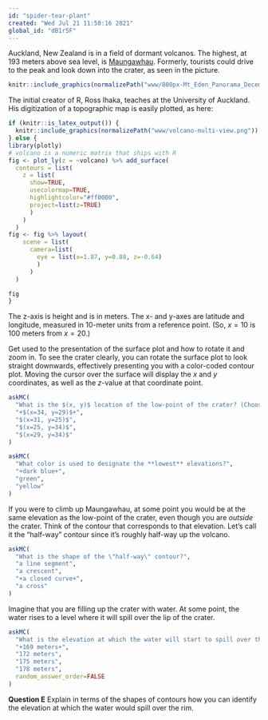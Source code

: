 ```yaml
---
id: "spider-tear-plant"
created: "Wed Jul 21 11:58:16 2021"
global_id: "dB1r5F"
---
```



Auckland, New Zealand is in a field of dormant volcanos. The highest, at 193 meters above sea level, is [Maungawhau](https://en.wikipedia.org/wiki/Maungawhau_/_Mount_Eden). Formerly, tourists could drive to the peak and look down into the crater, as seen in the picture.

```r
knitr::include_graphics(normalizePath("www/800px-Mt_Eden_Panorama_December_2012.jpg"))
```

The initial creator of R, Ross Ihaka, teaches at the University of Auckland. His digitization of a topographic map is easily plotted, as here:

```r
if (knitr::is_latex_output()) {
  knitr::include_graphics(normalizePath("www/volcano-multi-view.png"))
} else {
library(plotly)
# volcano is a numeric matrix that ships with R
fig <- plot_ly(z = ~volcano) %>% add_surface(
  contours = list(
    z = list(
      show=TRUE,
      usecolormap=TRUE,
      highlightcolor="#ff0000",
      project=list(z=TRUE)
      )
    )
  )
fig <- fig %>% layout(
    scene = list(
      camera=list(
        eye = list(x=1.87, y=0.88, z=-0.64)
        )
      )
  )

fig
}
```

The z-axis is height and is in meters. The x- and y-axes are latitude and longitude, measured in 10-meter units from a reference point. (So, $x=10$ is 100 meters from $x=20$.)

Get used to the presentation of the surface plot and how to rotate it and zoom in. To see the crater clearly, you can rotate the surface plot to look straight downwards, effectively presenting you with a color-coded contour plot. Moving the cursor over the surface will display the $x$ and $y$ coordinates, as well as the $z$-value at that coordinate point.

```r
askMC(
  "What is the $(x, y)$ location of the low-point of the crater? (Choose the closest answer.)", 
  "+$(x=34, y=29)$+",
  "$(x=31, y=25)$",
  "$(x=25, y=34)$",
  "$(x=29, y=34)$"
)
```

```r
askMC(
  "What color is used to designate the **lowest** elevations?",
  "+dark blue+",
  "green",
  "yellow"
)
```

If you were to climb up Maungawhau, at some point you would be at the same elevation as the low-point of the crater, even though you are *outside* the crater. Think of the contour that corresponds to that elevation. Let's call it the "half-way" contour since it's roughly half-way up the volcano.

```r
askMC(
  "What is the shape of the \"half-way\" contour?",
  "a line segment",
  "a crescent",
  "+a closed curve+",
  "a cross"
)
```

Imagine that you are filling up the crater with water. At some point, the water rises to a level where it will spill over the lip of the crater.

```r
askMC(
  "What is the elevation at which the water will start to spill over the crater lip? (Pick the closest answer.)", 
  "+169 meters+",
  "172 meters",
  "175 meters",
  "178 meters",
  random_answer_order=FALSE
)
```

**Question E** Explain in terms of the shapes of contours how you can identify the elevation at which the water would spill over the rim.


